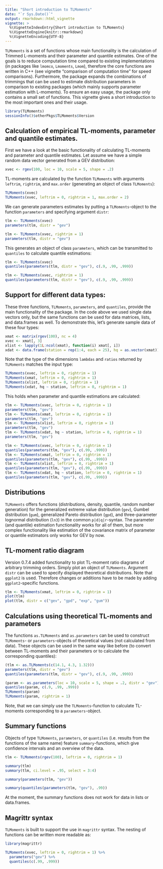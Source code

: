 ```yaml
---
title: "Short introduction to TLMoments"
date: "`r Sys.Date()`"
output: rmarkdown::html_vignette
vignette: >
  %\VignetteIndexEntry{Short introduction to TLMoments}
  %\VignetteEngine{knitr::rmarkdown}
  %\VignetteEncoding{UTF-8}
---
```


`TLMoments` is a set of functions whose main functionality is the calculation of Trimmed L-moments and their parameter and quantile estimates. One of the goals is to reduce computation time compared to existing implementations (in packages like `lmomco`, `Lmoments`, `Lmom`), therefore the core functions are written in C++ (see vignette "comparison of computation time" for speed comparisons). Furthermore, the package expands the combinations of trimmings that can be used to estimate distribution parameters in comparison to existing packages (which mainly supports parameter estimation with L-moments). To ensure an easy usage, the package only contains a small set of functions. This vignette gives a short introduction to the most important ones and their usage. 

```r
library(TLMoments)
sessionInfo()$otherPkgs$TLMoments$Version
```

## Calculation of empirical TL-moments, parameter and quantile estimates. 

First we have a look at the basic functionality of calculating TL-moments and parameter and quantile estimates. Let assume we have a simple random data vector generated from a GEV distribution:
```r
xvec <- rgev(100, loc = 10, scale = 5, shape = .2)
```

TL-moments are calculated by the function `TLMoments` with arguments `leftrim`, `rightrim`, and `max.order` (generating an object of class `TLMoments`): 
```r
TLMoments(xvec)
TLMoments(xvec, leftrim = 0, rightrim = 1, max.order = 2)
```

We can generate parameters estimates by putting a `TLMoments`-object to the function `parameters` and specifying argument `distr`: 
```r
tlm <- TLMoments(xvec)
parameters(tlm, distr = "gev")

tlm <- TLMoments(xvec, rightrim = 1)
parameters(tlm, distr = "gev")
```

This generates an object of class `parameters`, which can be transmitted to `quantiles` to calculate quantile estimations: 
```r
tlm <- TLMoments(xvec)
quantiles(parameters(tlm, distr = "gev"), c(.9, .99, .999))

tlm <- TLMoments(xvec, rightrim = 1)
quantiles(parameters(tlm, distr = "gev"), c(.9, .99, .999))
```

## Support for different data types: 
These three functions, `TLMoments`, `parameters`, and `quantiles`, provide the main functionality of the package. In the code above we used single data vectors only, but the same functions can be used for data matrices, lists, and data.frames as well. To demonstrate this, let's generate sample data of these four types: 
```r
xmat <- matrix(rgev(100), nc = 4)
xvec <- xmat[, 3]
xlist <- lapply(1L:ncol(xmat), function(i) xmat[, i])
xdat <- data.frame(station = rep(1:4, each = 25), hq = as.vector(xmat))
```

Note that the type of the dimensions `lambdas` and `ratios` returned by `TLMoments` matches the input type: 
```r
TLMoments(xvec, leftrim = 0, rightrim = 1)
TLMoments(xmat, leftrim = 0, rightrim = 1)
TLMoments(xlist, leftrim = 0, rightrim = 1)
TLMoments(xdat, hq ~ station, leftrim = 0, rightrim = 1)
```

This holds when parameter and quantile estimations are calculated: 
```r
tlm <- TLMoments(xvec, leftrim = 0, rightrim = 1)
parameters(tlm, "gev")
tlm <- TLMoments(xmat, leftrim = 0, rightrim = 1)
parameters(tlm, "gev")
tlm <- TLMoments(xlist, leftrim = 0, rightrim = 1)
parameters(tlm, "gev")
tlm <- TLMoments(xdat, hq ~ station, leftrim = 0, rightrim = 1)
parameters(tlm, "gev")

tlm <- TLMoments(xvec, leftrim = 0, rightrim = 1)
quantiles(parameters(tlm, "gev"), c(.99, .999))
tlm <- TLMoments(xmat, leftrim = 0, rightrim = 1)
quantiles(parameters(tlm, "gev"), c(.99, .999))
tlm <- TLMoments(xlist, leftrim = 0, rightrim = 1)
quantiles(parameters(tlm, "gev"), c(.99, .999))
tlm <- TLMoments(xdat, hq ~ station, leftrim = 0, rightrim = 1)
quantiles(parameters(tlm, "gev"), c(.99, .999))
```

## Distributions 

`TLMoments` offers functions (distributions, density, quantile, random number generation) for the generalized extreme value distribution (`gev`), Gumbel distribution (`gum`), generalized Pareto distribution (`gpd`), and three-parameter lognormal distribution (`ln3`) in the common `p|d|q|r`-syntax. The parameter (and quantile) estimation functionality works for all of them, but more complex functionality like estimation of the covariance matrix of parameter or quantile estimators only works for GEV by now. 

## TL-moment ratio diagram

Version 0.7.4 added functionality to plot TL-moment ratio diagrams of arbitrary trimming orders. 
Simply plot an object of `TLMoments`. Argument `distr` can be used to specify displayed theoretical 
distributions. 
Note that `ggplot2` is used. Therefore changes or additions have to be made by adding 
`ggplot2`-specific functions. 

```r
tlm <- TLMoments(xmat, leftrim = 0, rightrim = 1)
plot(tlm)
plot(tlm, distr = c("gev", "gpd", "exp", "gum"))
```


## Calculations using theoretical TL-moments and parameters

The functions `as.TLMoments` and `as.parameters` can be used to construct `TLMoments`- or `parameters`-objects of theoretical values (not calculated from data). These objects can be used in the same way like before (to convert between TL-moments and their parameters or to calculate the corresponding quantiles): 
```r
(tlm <- as.TLMoments(c(14.1, 4.3, 1.32)))
parameters(tlm, distr = "gev")
quantiles(parameters(tlm, distr = "gev"), c(.9, .99, .999))

(param <- as.parameters(loc = 10, scale = 5, shape = .2, distr = "gev"))
quantiles(param, c(.9, .99, .999))
TLMoments(param)
TLMoments(param, rightrim = 1)
```

Note, that we can simply use the `TLMoments`-function to calculate TL-moments corresponding to a `parameters`-object. 

## Summary functions

Objects of type `TLMoments`, `parameters`, or `quantiles` (i.e. results from the functions of the same name) feature `summary`-functions, which give confidence intervals and an overview of the data. 

```r
tlm <- TLMoments(rgev(100), leftrim = 0, rightrim = 1)

summary(tlm)
summary(tlm, ci.level = .95, select = 3:4)

summary(parameters(tlm, "gev"))

summary(quantiles(parameters(tlm, "gev"), .99))
```

At the moment, the summary functions does not work for data in lists or data.frames. 

## Magrittr syntax

`TLMoments` is built to support the use in `magrittr` syntax. The nesting of functions can be written more readable as: 
```r
library(magrittr)

TLMoments(xvec, leftrim = 0, rightrim = 1) %>% 
  parameters("gev") %>% 
  quantiles(c(.99, .999))
```
